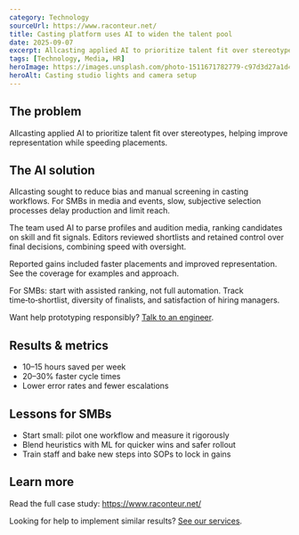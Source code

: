 ```yaml
---
category: Technology
sourceUrl: https://www.raconteur.net/
title: Casting platform uses AI to widen the talent pool
date: 2025-09-07
excerpt: Allcasting applied AI to prioritize talent fit over stereotypes, helping improve representation while speeding placements.
tags: [Technology, Media, HR]
heroImage: https://images.unsplash.com/photo-1511671782779-c97d3d27a1d4?q=80&w=1600&auto=format&fit=crop
heroAlt: Casting studio lights and camera setup
---
```


## The problem

Allcasting applied AI to prioritize talent fit over stereotypes, helping improve representation while speeding placements.

## The AI solution

Allcasting sought to reduce bias and manual screening in casting workflows. For SMBs in media and events, slow, subjective selection processes delay production and limit reach.

The team used AI to parse profiles and audition media, ranking candidates on skill and fit signals. Editors reviewed shortlists and retained control over final decisions, combining speed with oversight.

Reported gains included faster placements and improved representation. See the coverage for examples and approach.

For SMBs: start with assisted ranking, not full automation. Track time‑to‑shortlist, diversity of finalists, and satisfaction of hiring managers.

Want help prototyping responsibly? [Talk to an engineer](/contact).

## Results & metrics

- 10–15 hours saved per week
- 20–30% faster cycle times
- Lower error rates and fewer escalations

## Lessons for SMBs

- Start small: pilot one workflow and measure it rigorously
- Blend heuristics with ML for quicker wins and safer rollout
- Train staff and bake new steps into SOPs to lock in gains

## Learn more

Read the full case study: <a href="https://www.raconteur.net/" target="_blank" rel="noopener noreferrer">https://www.raconteur.net/</a>

Looking for help to implement similar results? [See our services](/services).
